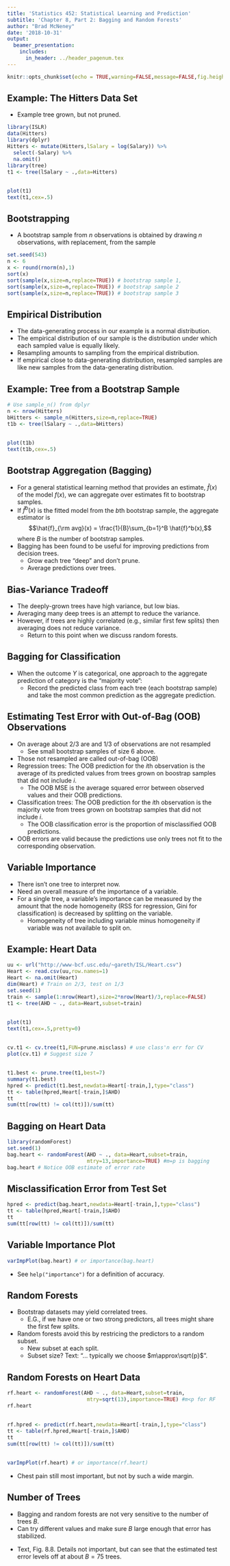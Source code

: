 ```yaml
---
title: 'Statistics 452: Statistical Learning and Prediction'
subtitle: 'Chapter 8, Part 2: Bagging and Random Forests'
author: "Brad McNeney"
date: '2018-10-31'
output: 
  beamer_presentation:
    includes:
      in_header: ../header_pagenum.tex
---
```


```r
knitr::opts_chunk$set(echo = TRUE,warning=FALSE,message=FALSE,fig.height=3,fig.width=5)
```

## Example: The Hitters Data Set

* Example tree grown, but not pruned.

\scriptsize

```r
library(ISLR)
data(Hitters)
library(dplyr)
Hitters <- mutate(Hitters,lSalary = log(Salary)) %>% 
  select(-Salary) %>%
  na.omit()
library(tree)
t1 <- tree(lSalary ~ .,data=Hitters)
```

##

\scriptsize

```r
plot(t1)
text(t1,cex=.5)
```

## Bootstrapping 

* A bootstrap sample from $n$ observations is obtained 
by drawing $n$ observations, with replacement, from 
the sample

\scriptsize

```r
set.seed(543)
n <- 6
x <- round(rnorm(n),1)
sort(x)
sort(sample(x,size=n,replace=TRUE)) # bootstrap sample 1, 
sort(sample(x,size=n,replace=TRUE)) # bootstrap sample 2
sort(sample(x,size=n,replace=TRUE)) # bootstrap sample 3
```

## Empirical Distribution

* The data-generating process in our example is a normal distribution.
* The empirical distribution of our sample is the distribution
under which each sampled value is equally likely.
* Resampling amounts to sampling from the empirical distribution.
* If empirical close to data-generating distribution, 
resampled samples are like new samples from the data-generating 
distribution.

## Example: Tree from a Bootstrap Sample

\scriptsize

```r
# Use sample_n() from dplyr
n <- nrow(Hitters)
bHitters <- sample_n(Hitters,size=n,replace=TRUE)
t1b <- tree(lSalary ~ .,data=bHitters)
```

##

\scriptsize

```r
plot(t1b)
text(t1b,cex=.5)
```


## Bootstrap Aggregation (Bagging)

* For a general statistical learning method that 
provides an estimate, $\hat{f}(x)$ of the model $f(x)$,
we can aggregate over estimates fit to bootstrap samples.
* If $\hat{f}^b(x)$ is the fitted model from the $b$th 
bootstrap sample, the aggregate estimator is
$$\hat{f}_{\rm avg}(x) = \frac{1}{B}\sum_{b=1}^B \hat{f}^b(x),$$
where $B$ is the number of bootstrap samples.
* Bagging has been found to be useful for improving 
predictions from decision trees.
    + Grow each tree "deep" and don't prune.
    + Average predictions over trees.
  

## Bias-Variance Tradeoff

* The deeply-grown trees have high variance, but low bias.
* Averaging many deep trees is an attempt to reduce the
variance.
* However, if trees are highly correlated (e.g., similar first 
few splits) then averaging does not reduce variance.
    + Return to this point when we discuss random forests.
    


## Bagging for Classification

* When the outcome $Y$ is categorical, one approach to
the aggregate prediction of category is the "majority vote":
    + Record the predicted class from each tree (each 
    bootstrap sample) and take the most common prediction
    as the aggregate prediction.
    
## Estimating Test Error with Out-of-Bag (OOB) Observations

* On average about 2/3 are and 1/3 of observations are not resampled
    + See small bootstrap samples of size 6 above.
* Those not resampled are called out-of-bag (OOB)
* Regression trees: The OOB prediction for the $i$th observation
is the average of its predicted values from trees grown
on boostrap samples that did not include $i$.
    + The OOB MSE is the average squared error between  observed
    values and their OOB predictions.
* Classification trees: The OOB prediction for the $i$th observation
is the majority vote from trees grown on bootstrap samples that did
not include $i$.
    + The OOB classification error is the proportion of misclassified
    OOB predictions. 
* OOB errors are valid because the predictions use only trees not
fit to the corresponding observation.
    
## Variable Importance

* There isn't one tree to interpret now.
* Need an overall measure of the importance of a variable.
* For a single tree, a variable's importance can be measured
by the amount that the node homogeneity (RSS for regression,
Gini for classification) is decreased by splitting on the variable. 
    + Homogeneity of tree including variable 
    minus homogeneity if variable was not available
    to split on.
    

## Example: Heart Data

\scriptsize

```r
uu <- url("http://www-bcf.usc.edu/~gareth/ISL/Heart.csv")
Heart <- read.csv(uu,row.names=1)
Heart <- na.omit(Heart)
dim(Heart) # Train on 2/3, test on 1/3
set.seed(1)
train <- sample(1:nrow(Heart),size=2*nrow(Heart)/3,replace=FALSE)
t1 <- tree(AHD ~ ., data=Heart,subset=train)
```

## 

\scriptsize

```r
plot(t1)
text(t1,cex=.5,pretty=0)
```

##

\scriptsize

```r
cv.t1 <- cv.tree(t1,FUN=prune.misclass) # use class'n err for CV
plot(cv.t1) # Suggest size 7
```

## 

\scriptsize

```r
t1.best <- prune.tree(t1,best=7)
summary(t1.best)
hpred <- predict(t1.best,newdata=Heart[-train,],type="class")
tt <- table(hpred,Heart[-train,]$AHD)
tt
sum(tt[row(tt) != col(tt)])/sum(tt)
```

## Bagging on Heart Data

\scriptsize

```r
library(randomForest)
set.seed(1)
bag.heart <- randomForest(AHD ~ ., data=Heart,subset=train,
                          mtry=13,importance=TRUE) #m=p is bagging
bag.heart # Notice OOB estimate of error rate
```

## Misclassification Error from Test Set

\scriptsize

```r
hpred <- predict(bag.heart,newdata=Heart[-train,],type="class")
tt <- table(hpred,Heart[-train,]$AHD)
tt
sum(tt[row(tt) != col(tt)])/sum(tt)
```


## Variable Importance Plot

\scriptsize

```r
varImpPlot(bag.heart) # or importance(bag.heart)
```

\normalsize

* See `help("importance")` for a definition of accuracy.

## Random Forests

* Bootstrap datasets may yield correlated trees.
    + E.G., if we have one or two strong predictors, all trees
    might share the first few splits.
* Random forests avoid this by restricing the predictors 
to a random subset.
    + New subset at each split.
    + Subset size? Text: "... typically we choose  $m\approx\sqrt{p}$".

## Random Forests on Heart Data

\scriptsize

```r
rf.heart <- randomForest(AHD ~ ., data=Heart,subset=train,
                          mtry=sqrt(13),importance=TRUE) #m<p for RF
rf.heart
```

##

\scriptsize

```r
rf.hpred <- predict(rf.heart,newdata=Heart[-train,],type="class")
tt <- table(rf.hpred,Heart[-train,]$AHD)
tt
sum(tt[row(tt) != col(tt)])/sum(tt)
```

##

\scriptsize

```r
varImpPlot(rf.heart) # or importance(rf.heart)
```

* Chest pain still most important, but not by such
a wide margin.

## Number of Trees

* Bagging and random forests are not very sensitive to the number
of trees $B$.
* Can try different values and make sure $B$ large enough that
error has stabilized.

\vspace*{-.4in}

\begin{center}
\includegraphics[height=2.3in]{Fig8_8.pdf}
\end{center}

\vspace*{-.4in}

\small

* Text, Fig. 8.8. Details not important, but can see
that the estimated test error levels off at about
$B=75$ trees.